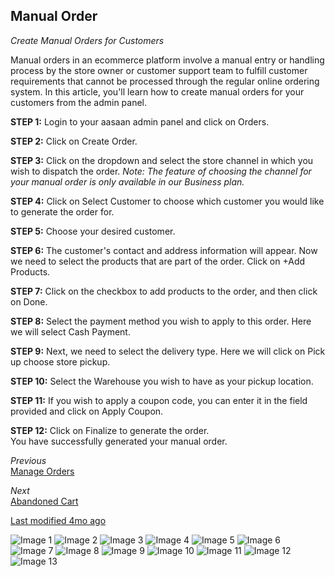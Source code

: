 ## Manual Order

*Create Manual Orders for Customers*

Manual orders in an ecommerce platform involve a manual entry or handling process by the store owner or customer support team to fulfill customer requirements that cannot be processed through the regular online ordering system. In this article, you'll learn how to create manual orders for your customers from the admin panel.

**STEP 1:**
Login to your aasaan admin panel and click on Orders.

**STEP 2:**
Click on Create Order.

**STEP 3:**
Click on the dropdown and select the store channel in which you wish to dispatch the order.
*Note: The feature of choosing the channel for your manual order is only available in our Business plan.*

**STEP 4:**
Click on Select Customer to choose which customer you would like to generate the order for.

**STEP 5:**
Choose your desired customer.

**STEP 6:**
The customer's contact and address information will appear. Now we need to select the products that are part of the order. Click on +Add Products.

**STEP 7:**
Click on the checkbox to add products to the order, and then click on Done.

**STEP 8:**
Select the payment method you wish to apply to this order. Here we will select Cash Payment.

**STEP 9:**
Next, we need to select the delivery type. Here we will click on Pick up choose store pickup.

**STEP 10:**
Select the Warehouse you wish to have as your pickup location.

**STEP 11:**
If you wish to apply a coupon code, you can enter it in the field provided and click on Apply Coupon.

**STEP 12:**
Click on Finalize to generate the order.  
You have successfully generated your manual order.

*Previous*  
[Manage Orders](#)

*Next*  
[Abandoned Cart](#)

[Last modified 4mo ago](#)

![Image 1](https://cdn.aasaan.app/docs/manual/manual_1.png)
![Image 2](https://cdn.aasaan.app/docs/manual/manual_2.png)
![Image 3](https://cdn.aasaan.app/docs/manual/manual_3.png)
![Image 4](https://cdn.aasaan.app/docs/manual/manual_4.png)
![Image 5](https://cdn.aasaan.app/docs/manual/manual_5.png)
![Image 6](https://cdn.aasaan.app/docs/manual/manual_6.png)
![Image 7](https://cdn.aasaan.app/docs/manual/manual_7.png)
![Image 8](https://cdn.aasaan.app/docs/manual/manual_8.png)
![Image 9](https://cdn.aasaan.app/docs/manual/manual_9.png)
![Image 10](https://cdn.aasaan.app/docs/manual/manual_10.png)
![Image 11](https://cdn.aasaan.app/docs/manual/manual_11.png)
![Image 12](https://cdn.aasaan.app/docs/manual/manual_12.png)
![Image 13](https://cdn.aasaan.app/docs/manual/manual_13.png)
